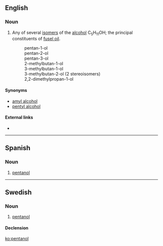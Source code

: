 ==English==
{{wikipedia}}

===Noun===
{{en-noun}}

# {{organic compound}} Any of several [[isomer]]s of the [[alcohol]] C<sub>5</sub>H<sub>11</sub>OH; the principal constituents of [[fusel oil]].
#: pentan-1-ol
#: pentan-2-ol
#: pentan-3-ol
#:2-methylbutan-1-ol
#:3-methylbutan-1-ol
#:3-methylbutan-2-ol (2 stereoisomers)
#:2,2-dimethylpropan-1-ol

====Synonyms====
* [[amyl alcohol]]
* [[pentyl alcohol]]

====External links====
* {{pedialite|Amy alcohol}}

----

==Spanish==
{{wikipedia|lang=es}}

===Noun===
{{es-noun|m|pl=pentanoles}}

# {{organic compound|lang=es}} [[#English|pentanol]]

----

==Swedish==

===Noun===
{{sv-noun|g=c}}

# {{organic compound|lang=sv}} [[#English|pentanol]]

====Declension====
{{sv-noun-reg-er}}

[[ko:pentanol]]